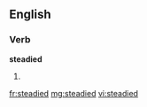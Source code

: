 ==English==

===Verb===
'''steadied'''

# {{past of|steady}}

[[fr:steadied]]
[[mg:steadied]]
[[vi:steadied]]